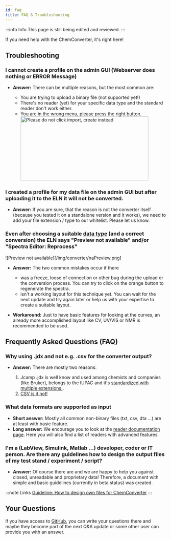 ```yaml
---
id: faq
title: FAQ & Troubleshooting
---
```


:::info Info
This page is still being edited and reviewed.
:::

If you need help with the ChemConverter, it's right here!

## Troubleshooting

### I cannot create a profile on the admin GUI (Webserver does nothing or ERROR Message)

- <b>Answer:</b> There can be multiple reasons, but the most common are:

  - You are trying to upload a binary file (not supported yet!)
  - There's no reader (yet) for your specific data type and the standard reader don't work either.
  - You are in the wrong menu, please press the right button. <br/> <img src="/img/converter/dontImport.svg"
    alt="Please do not click import, create instead" width="400" height="200" />

### I created a profile for my data file on the admin GUI but after uploading it to the ELN it will not be converted.

- <b>Answer:</b> If you are sure, that the reason is not the converter itself (because you tested it on a standalone version and it works), we need to add your file extension / type to our whitelist. Please let us know.
    
### Even after choosing a suitable [data type](/chemconverter/#data-type) (and a correct conversion) the ELN says "Preview not available" and/or "Spectra Editor: Reprocess"

![Preview not available][/img/converter/naPreview.png]

- <b>Answer:</b> The two common mistakes occur if there

  - was a freeze, loose of connection or other bug during the upload or the conversion process. You can try to click on the orange button to regenerate the spectra.
  - isn't a working layout for this technique yet. You can wait for the next update and try again later or help us with your expertise to create a suitable layout.

- <b>Workaround:</b> Just to have basic features for looking at the curves, an already more accomplished layout like CV, UV/VIS or NMR is recommended to be used. 

## Frequently Asked Questions (FAQ)

### Why using .jdx and not e.g. .csv for the converter output?

- <b>Answer:</b> There are mostly two reasons:

  1. Jcamp .jdx is well know and used among chemists and companies (like Bruker), belongs to the IUPAC and it's [standardized with multiple extensions.](https://doi.org/10.1366/0003702884428734).
  2. [CSV is it not!](https://doi.org/10.17487/RFC4180)

### What data formats are supported as input

- <b>Short answer:</b> Mostly all common non-binary files (txt, csv, dta ...) are at least with basic feature.
- <b>Long answer:</b> We encourage you to look at the [reader documentation page](/chemconverter/readers). Here you will also find a list of readers with advanced features.

### I'm a (LabView, Simulink, Matlab ...) developer, coder or IT person. Are there any guidelines how to design the output files of my test stand / experiment / script?

- <b>Answer:</b> Of course there are and we are happy to help you against closed, unreadable and proprietary data! Therefore, a document with simple and basic guidelines (currently in beta status) was created.

:::note Links
[Guideline: How to design own files for ChemConverter](https://docs.google.com/document/d/1agVGyN2wPEQnnm75HdSJW228u6D34EWOnN8bnu0m2z0/edit?usp=sharing)
::: 

## Your Questions

If you have access to [GitHub](https://github.com/ComPlat/chemotion-converter-app/issues), you can write your questions there and maybe they become part of the next Q&A update or some other user can provide you with an answer.
